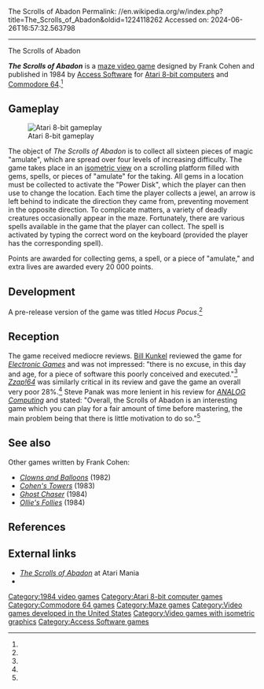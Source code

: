 The Scrolls of Abadon
Permalink: //en.wikipedia.org/w/index.php?title=The_Scrolls_of_Abadon&oldid=1224118262
Accessed on: 2024-06-26T16:57:32.563798



------
The Scrolls of Abadon
{{short description|1984 video game}}

{{Infobox video game
| title = The Scrolls of Abadon
| image = The_Scrolls_of_Abadon_Cover_Art.jpg
| caption = 
| released = 1984
| designer = Frank Cohen
| programmer = 
| composer = 
| publisher = [[Access Software]]<br>Americana
| developer =  Fanda
| platforms = [[Atari 8-bit]], [[Commodore 64]]
| genre = [[Maze video game|Maze]]
}}

'''''The Scrolls of Abadon''''' is a [[maze video game]] designed by Frank Cohen and published in 1984 by [[Access Software]] for [[Atari 8-bit computers]] and [[Commodore 64]].<ref name="giantlist"/>

==Gameplay==
[[File:The_Scrolls_of_Abadon_Atari_8-bit_PAL_screenshot.png|thumb|left|Atari 8-bit gameplay]]

The object of ''The Scrolls of Abadon'' is to collect all sixteen pieces of magic "amulate", which are spread over four levels of increasing difficulty. The game takes place in an [[isometric view]] on a scrolling platform filled with gems, spells, or pieces of "amulate" for the taking. All gems in a location must be collected to activate the "Power Disk", which the player can then use to change the location. Each time the player collects a jewel, an arrow is left behind to indicate the direction they came from, preventing movement in the opposite direction. To complicate matters, a variety of deadly creatures occasionally appear in the maze. Fortunately, there are various spells available in the game that the player can collect. The spell is activated by typing the correct word on the keyboard (provided the player has the corresponding spell). 

Points are awarded for collecting gems, a spell, or a piece of "amulate," and extra lives are awarded every 20 000 points.

==Development==
A pre-release version of the game was titled ''Hocus Pocus''.<ref name="atarimania"/>

==Reception==
The game received mediocre reviews. [[Bill_Kunkel_(journalist)|Bill Kunkel]] reviewed the game for ''[[Electronic Games]]'' and was not impressed: "there is no excuse, in this day and age, for a piece of software this poorly conceived and executed."<ref name="eg"/> ''[[Zzap!64]]'' was similarly critical in its review and gave the game an overall very poor 28%.<ref name="zzap"/> Steve Panak was more lenient in his review for ''[[ANALOG Computing]]'' and stated: "Overall, the Scrolls of Abadon is an interesting game which you can play for a fair amount of time before mastering, the main problem being that there is little motivation to do so."<ref name="analog"/>

==See also==
{{Portal|Video games}}
Other games written by Frank Cohen:
* ''[[Clowns and Balloons]]'' (1982)
* ''[[Cohen's Towers]]'' (1983)
* ''[[Ghost Chaser]]'' (1984)
* ''[[Ollie's Follies]]'' (1984)

==References==
{{reflist|refs=
<ref name="giantlist">{{cite web|title=The Giant List of Classic Game Programmers|url=https://dadgum.com/giantlist/|last1=Hague|first1=James}}</ref>
<ref name="atarimania">{{cite web |title=Hocus Pocus |url=http://www.atarimania.com/game-atari-400-800-xl-xe-game-atari-400-800-xl-xe-hocus-pocus_37693.html |website=Atari Mania}}</ref>
<ref name="zzap">{{cite journal |title=Scrolls of Abadon Review |journal=Zzap!64 |date=July 1986 |page=109 |url=https://archive.org/details/zzapp_64_issue_015_600dpi/page/n107/mode/2up}}</ref>
<ref name="analog">{{cite journal |title=Panak Strikes!: The Scrolls of Abadon |journal=ANALOG Computing |date=May 1985 |page=70 |url=https://archive.org/details/analog-computing-magazine-30/page/n71/mode/2up}}</ref>
<ref name="eg">{{cite journal |title=Computer Gaming: The Scrolls of Abadon |journal=Electronic Games |date=March 1985 |page=41 |url=https://archive.org/details/Electronic_Games_Volume_03_Number_03_1985-03_Reese_Communications_US/page/n39/mode/2up}}</ref>
}}

==External links==
*[http://www.atarimania.com/game-atari-400-800-xl-xe-scrolls-of-abadon-_s4555.html ''The Scrolls of Abadon''] at Atari Mania
*{{Lemon64 game|id=2242}}

{{DEFAULTSORT:Scrolls of Abadon}}
[[Category:1984 video games]]
[[Category:Atari 8-bit computer games]]
[[Category:Commodore 64 games]]
[[Category:Maze games]]
[[Category:Video games developed in the United States]]
[[Category:Video games with isometric graphics]]
[[Category:Access Software games]]
